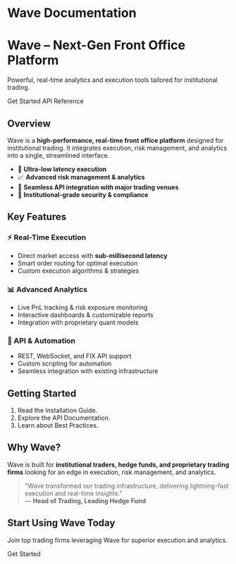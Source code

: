
# Wave Documentation

<div className={clsx('hero hero--primary', styles.heroBanner)}>
  <div className="container">
    <h1 className="hero__title">Wave – Next-Gen Front Office Platform</h1>
    <p className="hero__subtitle">
      Powerful, real-time analytics and execution tools tailored for institutional trading.
    </p>
    <div className={styles.buttons}>
      <Link className="button button--secondary button--lg" to="/docs/wave/getting-started">
        Get Started
      </Link>
      <Link className="button button--outline button--lg" to="/docs/wave/api">
        API Reference
      </Link>
    </div>
  </div>
</div>

## Overview

Wave is a **high-performance, real-time front office platform** designed for institutional trading. It integrates execution, risk management, and analytics into a single, streamlined interface.

- 🚀 **Ultra-low latency execution**
- 📈 **Advanced risk management & analytics**
- 🔌 **Seamless API integration with major trading venues**
- 🏦 **Institutional-grade security & compliance**

## Key Features

### ⚡ Real-Time Execution
- Direct market access with **sub-millisecond latency**
- Smart order routing for optimal execution
- Custom execution algorithms & strategies

### 📊 Advanced Analytics
- Live PnL tracking & risk exposure monitoring
- Interactive dashboards & customizable reports
- Integration with proprietary quant models

### 🔌 API & Automation
- REST, WebSocket, and FIX API support
- Custom scripting for automation
- Seamless integration with existing infrastructure

## Getting Started

1. Read the Installation Guide.
2. Explore the API Documentation.
3. Learn about Best Practices.

## Why Wave?

Wave is built for **institutional traders, hedge funds, and proprietary trading firms** looking for an edge in execution, risk management, and analytics.

> "Wave transformed our trading infrastructure, delivering lightning-fast execution and real-time insights."  
> — **Head of Trading, Leading Hedge Fund**

<div className={styles.ctaSection}>
  <h2>Start Using Wave Today</h2>
  <p>Join top trading firms leveraging Wave for superior execution and analytics.</p>
  <Link className="button button--primary button--lg" to="/docs/wave/getting-started">
    Get Started
  </Link>
</div>
